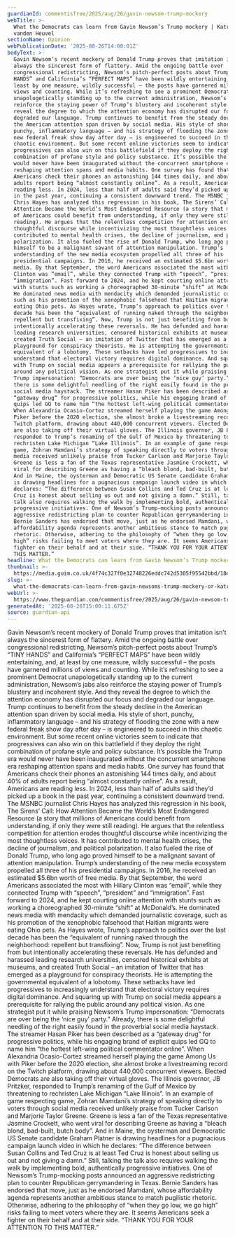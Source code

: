 ```yaml
---
guardianId: commentisfree/2025/aug/26/gavin-newsom-trump-mockery
webTitle: >-
  What the Democrats can learn from Gavin Newsom’s Trump mockery | Katrina
  vanden Heuvel
sectionName: Opinion
webPublicationDate: '2025-08-26T14:00:01Z'
bodyText: >-
  Gavin Newsom’s recent mockery of Donald Trump proves that imitation isn’t
  always the sincerest form of flattery. Amid the ongoing battle over
  congressional redistricting, Newsom’s pitch-perfect posts about Trump’s “TINY
  HANDS” and California’s “PERFECT MAPS” have been wildly entertaining, and, at
  least by one measure, wildly successful – the posts have garnered millions of
  views and counting. While it’s refreshing to see a prominent Democrat
  unapologetically standing up to the current administration, Newsom’s jabs also
  reinforce the staying power of Trump’s blustery and incoherent style. And they
  reveal the degree to which the attention economy has disrupted our focus and
  degraded our language. Trump continues to benefit from the steady decline in
  the American attention span driven by social media. His style of short,
  punchy, inflammatory language – and his strategy of flooding the zone with a
  new federal freak show day after day – is engineered to succeed in this
  chaotic environment. But some recent online victories seem to indicate that
  progressives can also win on this battlefield if they deploy the right
  combination of profane style and policy substance. It’s possible the Trump era
  would never have been inaugurated without the concurrent smartphone era
  reshaping attention spans and media habits. One survey has found that
  Americans check their phones an astonishing 144 times daily, and about 40% of
  adults report being “almost constantly online”. As a result, Americans are
  reading less. In 2024, less than half of adults said they’d picked up a book
  in the past year, continuing a consistent downward trend. The MSNBC journalist
  Chris Hayes has analyzed this regression in his book, The Sirens’ Call: How
  Attention Became the World’s Most Endangered Resource (a story that millions
  of Americans could benefit from understanding, if only they were still
  reading). He argues that the relentless competition for attention erodes
  thoughtful discourse while incentivizing the most thoughtless voices. It has
  contributed to mental health crises, the decline of journalism, and political
  polarization. It also fueled the rise of Donald Trump, who long ago proved
  himself to be a malignant savant of attention manipulation. Trump’s
  understanding of the new media ecosystem propelled all three of his
  presidential campaigns. In 2016, he received an estimated $5.6bn worth of free
  media. By that September, the word Americans associated the most with Hillary
  Clinton was “email”, while they connected Trump with “speech”, “president” and
  “immigration”. Fast forward to 2024, and he kept courting online attention
  with stunts such as working a choreographed 30-minute “shift” at McDonald’s.
  He dominated news media with mendacity which demanded journalistic coverage,
  such as his promotion of the xenophobic falsehood that Haitian migrants were
  eating Ohio pets. As Hayes wrote, Trump’s approach to politics over the last
  decade has been the “equivalent of running naked through the neighborhood:
  repellent but transfixing”. Now, Trump is not just benefiting from but
  intentionally accelerating these reversals. He has defunded and harassed
  leading research universities, censored historical exhibits at museums, and
  created Truth Social – an imitation of Twitter that has emerged as a
  playground for conspiracy theorists. He is attempting the governmental
  equivalent of a lobotomy. These setbacks have led progressives to increasingly
  understand that electoral victory requires digital dominance. And squaring up
  with Trump on social media appears a prerequisite for rallying the public
  around any political vision. As one strategist put it while praising Newsom’s
  Trump impersonation: “Democrats are over being the ‘nice guy’ party.” Already,
  there is some delightful needling of the right easily found in the proverbial
  social media haystack. The streamer Hasan Piker has been described as a
  “gateway drug” for progressive politics, while his engaging brand of explicit
  quips led GQ to name him “the hottest left-wing political commentator online”.
  When Alexandria Ocasio-Cortez streamed herself playing the game Among Us with
  Piker before the 2020 election, she almost broke a livestreaming record on the
  Twitch platform, drawing about 440,000 concurrent viewers. Elected Democrats
  are also taking off their virtual gloves. The Illinois governor, JB Pritzker,
  responded to Trump’s renaming of the Gulf of Mexico by threatening to
  rechristen Lake Michigan “Lake Illinois”. In an example of game respecting
  game, Zohran Mamdani’s strategy of speaking directly to voters through social
  media received unlikely praise from Tucker Carlson and Marjorie Taylor Greene.
  Greene is less a fan of the Texas representative Jasmine Crockett, who went
  viral for describing Greene as having a “bleach blond, bad-built, butch body”.
  And in Maine, the oysterman and Democratic US Senate candidate Graham Platner
  is drawing headlines for a pugnacious campaign launch video in which he
  declares: “The difference between Susan Collins and Ted Cruz is at least Ted
  Cruz is honest about selling us out and not giving a damn.” Still, talking the
  talk also requires walking the walk by implementing bold, authentically
  progressive initiatives. One of Newsom’s Trump-mocking posts announced an
  aggressive redistricting plan to counter Republican gerrymandering in Texas.
  Bernie Sanders has endorsed that move, just as he endorsed Mamdani, whose
  affordability agenda represents another ambitious stance to match pugilistic
  rhetoric. Otherwise, adhering to the philosophy of “when they go low, we go
  high” risks failing to meet voters where they are. It seems Americans seek a
  fighter on their behalf and at their side. “THANK YOU FOR YOUR ATTENTION TO
  THIS MATTER.”
headline: What the Democrats can learn from Gavin Newsom’s Trump mockery
thumbnail: >-
  https://media.guim.co.uk/4f74c327f0e32748226eddc742d5305f95542bbd/184_0_2632_2105/500.jpg
slug: >-
  what-the-democrats-can-learn-from-gavin-newsoms-trump-mockery-or-katrina-vanden-heuvel
webUrl: >-
  https://www.theguardian.com/commentisfree/2025/aug/26/gavin-newsom-trump-mockery
generatedAt: '2025-08-26T15:00:11.675Z'
source: guardian-api
---
```

Gavin Newsom’s recent mockery of Donald Trump proves that imitation isn’t always the sincerest form of flattery. Amid the ongoing battle over congressional redistricting, Newsom’s pitch-perfect posts about Trump’s “TINY HANDS” and California’s “PERFECT MAPS” have been wildly entertaining, and, at least by one measure, wildly successful – the posts have garnered millions of views and counting. While it’s refreshing to see a prominent Democrat unapologetically standing up to the current administration, Newsom’s jabs also reinforce the staying power of Trump’s blustery and incoherent style. And they reveal the degree to which the attention economy has disrupted our focus and degraded our language. Trump continues to benefit from the steady decline in the American attention span driven by social media. His style of short, punchy, inflammatory language – and his strategy of flooding the zone with a new federal freak show day after day – is engineered to succeed in this chaotic environment. But some recent online victories seem to indicate that progressives can also win on this battlefield if they deploy the right combination of profane style and policy substance. It’s possible the Trump era would never have been inaugurated without the concurrent smartphone era reshaping attention spans and media habits. One survey has found that Americans check their phones an astonishing 144 times daily, and about 40% of adults report being “almost constantly online”. As a result, Americans are reading less. In 2024, less than half of adults said they’d picked up a book in the past year, continuing a consistent downward trend. The MSNBC journalist Chris Hayes has analyzed this regression in his book, The Sirens’ Call: How Attention Became the World’s Most Endangered Resource (a story that millions of Americans could benefit from understanding, if only they were still reading). He argues that the relentless competition for attention erodes thoughtful discourse while incentivizing the most thoughtless voices. It has contributed to mental health crises, the decline of journalism, and political polarization. It also fueled the rise of Donald Trump, who long ago proved himself to be a malignant savant of attention manipulation. Trump’s understanding of the new media ecosystem propelled all three of his presidential campaigns. In 2016, he received an estimated $5.6bn worth of free media. By that September, the word Americans associated the most with Hillary Clinton was “email”, while they connected Trump with “speech”, “president” and “immigration”. Fast forward to 2024, and he kept courting online attention with stunts such as working a choreographed 30-minute “shift” at McDonald’s. He dominated news media with mendacity which demanded journalistic coverage, such as his promotion of the xenophobic falsehood that Haitian migrants were eating Ohio pets. As Hayes wrote, Trump’s approach to politics over the last decade has been the “equivalent of running naked through the neighborhood: repellent but transfixing”. Now, Trump is not just benefiting from but intentionally accelerating these reversals. He has defunded and harassed leading research universities, censored historical exhibits at museums, and created Truth Social – an imitation of Twitter that has emerged as a playground for conspiracy theorists. He is attempting the governmental equivalent of a lobotomy. These setbacks have led progressives to increasingly understand that electoral victory requires digital dominance. And squaring up with Trump on social media appears a prerequisite for rallying the public around any political vision. As one strategist put it while praising Newsom’s Trump impersonation: “Democrats are over being the ‘nice guy’ party.” Already, there is some delightful needling of the right easily found in the proverbial social media haystack. The streamer Hasan Piker has been described as a “gateway drug” for progressive politics, while his engaging brand of explicit quips led GQ to name him “the hottest left-wing political commentator online”. When Alexandria Ocasio-Cortez streamed herself playing the game Among Us with Piker before the 2020 election, she almost broke a livestreaming record on the Twitch platform, drawing about 440,000 concurrent viewers. Elected Democrats are also taking off their virtual gloves. The Illinois governor, JB Pritzker, responded to Trump’s renaming of the Gulf of Mexico by threatening to rechristen Lake Michigan “Lake Illinois”. In an example of game respecting game, Zohran Mamdani’s strategy of speaking directly to voters through social media received unlikely praise from Tucker Carlson and Marjorie Taylor Greene. Greene is less a fan of the Texas representative Jasmine Crockett, who went viral for describing Greene as having a “bleach blond, bad-built, butch body”. And in Maine, the oysterman and Democratic US Senate candidate Graham Platner is drawing headlines for a pugnacious campaign launch video in which he declares: “The difference between Susan Collins and Ted Cruz is at least Ted Cruz is honest about selling us out and not giving a damn.” Still, talking the talk also requires walking the walk by implementing bold, authentically progressive initiatives. One of Newsom’s Trump-mocking posts announced an aggressive redistricting plan to counter Republican gerrymandering in Texas. Bernie Sanders has endorsed that move, just as he endorsed Mamdani, whose affordability agenda represents another ambitious stance to match pugilistic rhetoric. Otherwise, adhering to the philosophy of “when they go low, we go high” risks failing to meet voters where they are. It seems Americans seek a fighter on their behalf and at their side. “THANK YOU FOR YOUR ATTENTION TO THIS MATTER.”
